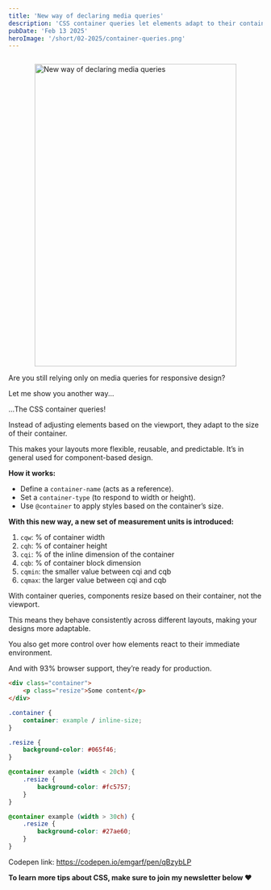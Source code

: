 ```yaml
---
title: 'New way of declaring media queries'
description: 'CSS container queries let elements adapt to their container, not just the viewport. Making layouts more flexible and reusable.'
pubDate: 'Feb 13 2025'
heroImage: '/short/02-2025/container-queries.png'
---
```



<Image
	src="/short/02-2025/container-queries.gif"
	alt="New way of declaring media queries"
	width="400"
	height="600"
	style="margin: 2em auto 1em auto; display: block; border: 4px solid var(--border)"
/>

Are you still relying only on media queries for responsive design?

Let me show you another way...

...The CSS container queries!

Instead of adjusting elements based on the viewport, they adapt to the size of their container.

This makes your layouts more flexible, reusable, and predictable.
It’s in general used for component-based design.

**How it works:**

- Define a `container-name` (acts as a reference).
- Set a `container-type` (to respond to width or height).
- Use `@container` to apply styles based on the container’s size.

**With this new way, a new set of measurement units is introduced:**

1. `cqw`: % of container width
2. `cqh`: % of container height
3. `cqi`: % of the inline dimension of the container
4. `cqb`: % of container block dimension
5. `cqmin`: the smaller value between cqi and cqb
6. `cqmax`: the larger value between cqi and cqb

With container queries, components resize based on their container, not the viewport.

This means they behave consistently across different layouts, making your designs more adaptable.

You also get more control over how elements react to their immediate environment.

And with 93% browser support, they’re ready for production.

```html
<div class="container">
	<p class="resize">Some content</p>
</div>
```

```css
.container {
	container: example / inline-size;
}

.resize {
	background-color: #065f46;
}

@container example (width < 20ch) {
	.resize {
		background-color: #fc5757;
	}
}

@container example (width > 30ch) {
	.resize {
		background-color: #27ae60;
	}
}
```

Codepen link: https://codepen.io/emgarf/pen/qBzybLP

**To learn more tips about CSS, make sure to join my newsletter below ❤️**
